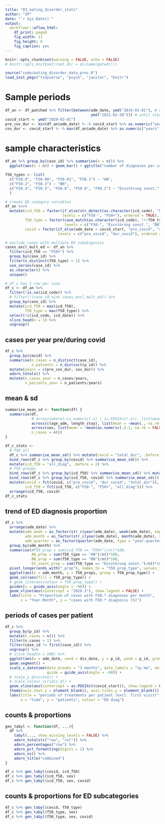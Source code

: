 ```yaml
---
title: "03_eating_disorder_stats"
author: "SP"
date: "`r Sys.Date()`"
output: 
  workflowr::wflow_html: 
    df_print: paged
    fig_width: 11
    fig_height: 8
    fig_caption: yes
---
```


```r
knitr::opts_chunk$set(warning = FALSE, echo = FALSE)
# knitr::opts_knit$set(root.dir = dirname(getwd()))
```

```r
source("code/eating_disorder_data_proc.R")
load_inst_pkgs("tidyverse", "psych", "janitor", "knitr")
```

# Sample periods
```r
df_an <- df_patched %>% filter(between(adm_date, ymd("2016-01-01"), # or 2018-03-01 - 2 years before Covid
                                       ymd("2022-02-28"))) # until start of Ukraine war
covid_start <- ymd("2020-03-01")
pre_cov_dur <- min(df_an$adm_date) %--% covid_start %>% as.numeric("years")
cov_dur <- covid_start %--% max(df_an$adm_date) %>% as.numeric("years")
```

# sample characteristics
```r
df_an %>% group_by(case_id) %>% summarise(n = n()) %>% 
  ggplot(aes(x = n)) + geom_bar() + ggtitle("number of diagnoses per case")

f50_types <- list(
  c("F50.0", "F50.00", "F50.01", "F50.1") ~ "AN",
  c("F50.2", "F50.3") ~ "BN",
  c("F50.4", "F50.5", "F50.8", "F50.9", "F98.2") ~ "Essstörung sonst."
  )

# create ED category variables
df_an %<>% 
  mutate(icd_f50 = factor(if_else(str_detect(as.character(icd_code), "F50|F98.2"), "F50+", "F50-"), 
                          levels = c("F50-", "F50+"), ordered = TRUE),
         f50_type = factor(case_match(as.character(icd_code), !!!f50_types, .default = "F50-"),
                           levels = c("F50-", "Essstörung sonst.", "BN", "AN"), ordered = TRUE),
         covid = factor(if_else(adm_date < covid_start, "pre_covid", "dur_covid"), 
                        levels = c("pre_covid", "dur_covid"), ordered = TRUE))

# exclude cases with multiple ED subdiagnosis
cases_excl_mult_ed <- df_an %>% 
  filter(icd_f50 == "F50+") %>%
  group_by(case_id) %>%
  filter(n_distinct(f50_type) > 1) %>% 
  use_series(case_id) %>% 
  as.character() %>% 
  unique()

# df_c has 1 row per case
df_c <- df_an %>% 
  filter(!is.na(icd_code)) %>%
  # filter(!(case_id %in% cases_excl_mult_ed)) %>%
  group_by(case_id) %>%
  mutate(icd_f50 = max(icd_f50), 
         f50_type = max(f50_type)) %>%
  select(!c(icd_code, icd_date)) %>%
  slice_head(n = 1) %>%
  ungroup()
```

## cases per year pre/during covid
```r
df_c %>% 
  group_by(covid) %>%
  summarise(n_cases = n_distinct(case_id),
            n_patients = n_distinct(p_id)) %>%
  mutate(years = c(pre_cov_dur, cov_dur)) %>%
  adorn_totals() %>%
  mutate(n_cases_year = n_cases/years,
         n_patients_year = n_patients/years)
```

## mean & sd
```r
summarise_mean_sd <- function(df) {
  summarise(df, 
            # across(where(~is.numeric(.x) | is.POSIXct(.x)), list(mean = ~mean(., na.rm = FALSE), sd = SD)), 
            across(c(age_adm, length_stay), list(mean = ~mean(., na.rm = FALSE), sd = SD)), 
            across(sex, list(mean = ~mean(as.numeric(.)-1, na.rm = FALSE), sd = ~SD(as.numeric(.)-1))),
            n_cases = n())
}

df_c_stats <- 
  # F50 all
  df_c %>% summarise_mean_sd() %>% mutate(covid = "total_dur", .before = 1) %>% 
  bind_rows(df_c %>% group_by(covid) %>% summarise_mean_sd()) %>% 
  mutate(icd_f50 = "all_diag", .before = 2) %>% 
  # F50 groups
  bind_rows(df_c %>% group_by(icd_f50) %>% summarise_mean_sd() %>% mutate(covid = "total_dur", .before = 1)) %>% 
  bind_rows(df_c %>% group_by(icd_f50, covid) %>% summarise_mean_sd()) %>% 
  mutate(covid = fct(covid, c("pre_covid", "dur_covid", "total_dur")),
         icd_f50 = fct(icd_f50, c("F50-", "F50+", "all_diag"))) %>% 
  arrange(icd_f50, covid)
df_c_stats
```

## trend of ED diagnosis proportion
```r
df_c %>% 
  arrange(adm_date) %>% 
  mutate(adm_week = as_factor(str_c(year(adm_date), week(adm_date), sep = "-KW")), 
         adm_month = as_factor(str_c(year(adm_date), month(adm_date), sep = ".")),
         adm_quarter = as_factor(quarter(adm_date, type = "year.quarter"))) %>%
  group_by(adm_month) %>% 
  summarise(#F50_prop = sum(icd_f50 == "F50+")/n()*100, 
            AN_prop = sum(f50_type == "AN")/n()*100,
            BN_prop = sum(f50_type == "BN")/n()*100,
            ES_sonst_prop = sum(f50_type == "Essstörung sonst.")/n()*100) %>% 
  pivot_longer(ends_with("_prop"), names_to = "f50_prop_type", values_to = "f50_props") %>% 
  ggplot(aes(x = adm_month, y = f50_props, group = f50_prop_type)) + 
  geom_col(aes(fill = f50_prop_type)) +
  # geom_line(aes(colour = f50_prop_type)) +
  guides(x = guide_axis(angle = -90)) + 
  geom_vline(aes(xintercept = "2020.3"), show.legend = FALSE) +
  labs(title = "Proportion of cases with F50.* diagnoses per month", 
       x = "Year.Month", y = "cases with F50.* diagnosis [%]")
```

## periods of cases per patient
```r
df_c %>% 
  group_by(p_id) %>%
  mutate(n_cases = n()) %>%
  filter(n_cases > 1) %>%
  filter(case_id != first(case_id)) %>% 
  ungroup() %>%
  # slice_head(n = 500) %>%
  ggplot(aes(x = adm_date, xend = dis_date, y = p_id, yend = p_id, group = case_id, colour = f50_type)) +
  geom_segment() + 
  scale_x_datetime(date_breaks = "3 months", date_labels = "%y.%m", date_minor_breaks = "1 month", 
                   guide = guide_axis(angle = -90)) +
  # scale_y_discrete() +
  # scale_colour_viridis_d() + 
  geom_vline(aes(xintercept = as.POSIXct(covid_start)), show.legend = FALSE) + 
  theme(axis.text.y = element_blank(), axis.ticks.y = element_blank()) + 
  labs(title = "periods of treatments per patient (excl. first visit)", 
       x = "time", y = "patients", colour = "ED diag")
```

## counts & proportions
```r
gen_tabyl <- function(df, ...){
  df %>% 
    tabyl(..., show_missing_levels = FALSE) %>% 
    adorn_totals(c("row", "col")) %>% 
    adorn_percentages("row") %>%
    adorn_pct_formatting(digits = 1) %>%
    adorn_ns() %>% 
    adorn_title("combined")
}

df_c %>% gen_tabyl(covid, icd_f50)
df_c %>% gen_tabyl(icd_f50, sex)
df_c %>% gen_tabyl(icd_f50, sex, covid)
```

## counts & proportions for ED subcategories
```r
df_c %>% gen_tabyl(covid, f50_type)
df_c %>% gen_tabyl(f50_type, sex)
df_c %>% gen_tabyl(f50_type, sex, covid)
```
